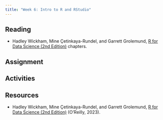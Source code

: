 ```yaml
---
title: "Week 6: Intro to R and RStudio"
---
```




## Reading
-  Hadley Wickham, Mine Çetinkaya-Rundel, and Garrett Grolemund, [R for Data Science (2nd Edition)](https://r4ds.hadley.nz) chapters.

## Assignment


## Activities


## Resources
- Hadley Wickham, Mine Çetinkaya-Rundel, and Garrett Grolemund, [R for Data Science (2nd Edition)](https://r4ds.hadley.nz) (O'Reilly, 2023).
